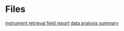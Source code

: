= Files =
[[file:~/Field Work/DeltaSEES_Terrebone_deployment/instrument_retrieval/field_report/DeltaSEES_crab_claw_field_report_2017_05_15.pdf|instrument retrieval field report]] 
[[file:~/Field Work/20_deltaSEES_terrebone_deployment/50_data_analysis/summary.ods|data analysis summary]]
